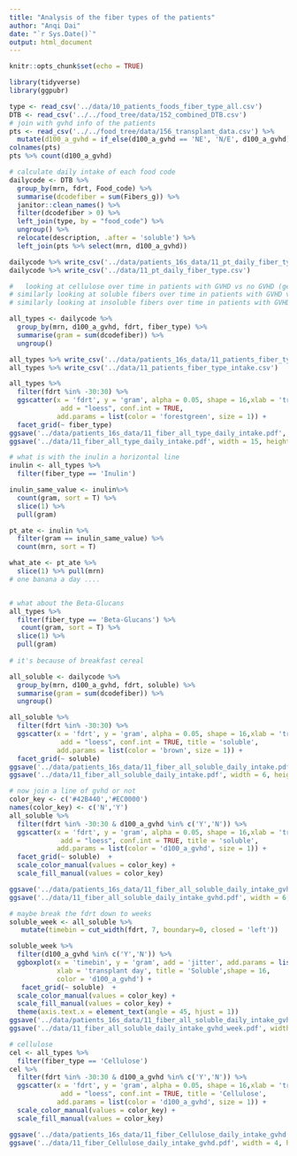 ```yaml
---
title: "Analysis of the fiber types of the patients"
author: "Anqi Dai"
date: "`r Sys.Date()`"
output: html_document
---
```


```r
knitr::opts_chunk$set(echo = TRUE)
```

```r
library(tidyverse)
library(ggpubr)
```

```r
type <- read_csv('../data/10_patients_foods_fiber_type_all.csv')
DTB <- read_csv('../../food_tree/data/152_combined_DTB.csv')
# join with gvhd info of the patients
pts <- read_csv('../../food_tree/data/156_transplant_data.csv') %>% 
  mutate(d100_a_gvhd = if_else(d100_a_gvhd == 'NE', 'N/E', d100_a_gvhd))
colnames(pts)
pts %>% count(d100_a_gvhd)
```

```r
# calculate daily intake of each food code 
dailycode <- DTB %>%   
  group_by(mrn, fdrt, Food_code) %>% 
  summarise(dcodefiber = sum(Fibers_g)) %>% 
  janitor::clean_names() %>% 
  filter(dcodefiber > 0) %>% 
  left_join(type, by = "food_code") %>% 
  ungroup() %>% 
  relocate(description, .after = 'soluble') %>% 
  left_join(pts %>% select(mrn, d100_a_gvhd))

dailycode %>% write_csv('../data/patients_16s_data/11_pt_daily_fiber_type.csv')
dailycode %>% write_csv('../data/11_pt_daily_fiber_type.csv')  
```

```r
#   looking at cellulose over time in patients with GVHD vs no GVHD (geom_point and geom_smooth, colored by GVHD day -30 to +30)
# similarly looking at soluble fibers over time in patients with GVHD vs no GVHD (geom_point and geom_smooth, colored by GVHD day -30 to +30)
# similarly looking at insoluble fibers over time in patients with GVHD vs no GVHD (geom_point and geom_smooth, colored by GVHD day -30 to +30)

all_types <- dailycode %>% 
  group_by(mrn, d100_a_gvhd, fdrt, fiber_type) %>% 
  summarise(gram = sum(dcodefiber)) %>% 
  ungroup()

all_types %>% write_csv('../data/patients_16s_data/11_patients_fiber_type_intake.csv')
all_types %>% write_csv('../data/11_patients_fiber_type_intake.csv')
```

```r
all_types %>% 
  filter(fdrt %in% -30:30) %>% 
  ggscatter(x = 'fdrt', y = 'gram', alpha = 0.05, shape = 16,xlab = 'transplant day',
             add = "loess", conf.int = TRUE, 
            add.params = list(color = 'forestgreen', size = 1)) +
  facet_grid(~ fiber_type) 
ggsave('../data/patients_16s_data/11_fiber_all_type_daily_intake.pdf', width = 15, height = 5)
ggsave('../data/11_fiber_all_type_daily_intake.pdf', width = 15, height = 5)
```

```r
# what is with the inulin a horizontal line
inulin <- all_types %>% 
  filter(fiber_type == 'Inulin')

inulin_same_value <- inulin%>% 
  count(gram, sort = T) %>% 
  slice(1) %>% 
  pull(gram)

pt_ate <- inulin %>% 
  filter(gram == inulin_same_value) %>% 
  count(mrn, sort = T)   

what_ate <- pt_ate %>% 
  slice(1) %>% pull(mrn)
# one banana a day ....


# what about the Beta-Glucans
all_types %>% 
  filter(fiber_type == 'Beta-Glucans') %>% 
   count(gram, sort = T) %>% 
  slice(1) %>% 
  pull(gram)
 
# it's because of breakfast cereal 
```

```r
all_soluble <- dailycode %>% 
  group_by(mrn, d100_a_gvhd, fdrt, soluble) %>% 
  summarise(gram = sum(dcodefiber)) %>% 
  ungroup()

all_soluble %>% 
  filter(fdrt %in% -30:30) %>% 
  ggscatter(x = 'fdrt', y = 'gram', alpha = 0.05, shape = 16,xlab = 'transplant day',
             add = "loess", conf.int = TRUE, title = 'soluble',
            add.params = list(color = 'brown', size = 1)) +
  facet_grid(~ soluble) 
ggsave('../data/patients_16s_data/11_fiber_all_soluble_daily_intake.pdf', width = 6, height = 4)
ggsave('../data/11_fiber_all_soluble_daily_intake.pdf', width = 6, height = 4)
```

```r
# now join a line of gvhd or not
color_key <- c('#42B440','#EC0000')
names(color_key) <- c('N','Y')
all_soluble %>% 
  filter(fdrt %in% -30:30 & d100_a_gvhd %in% c('Y','N')) %>% 
  ggscatter(x = 'fdrt', y = 'gram', alpha = 0.05, shape = 16,xlab = 'transplant day',
             add = "loess", conf.int = TRUE, title = 'soluble',
            add.params = list(color = 'd100_a_gvhd', size = 1)) +
  facet_grid(~ soluble)  +
  scale_color_manual(values = color_key) +
  scale_fill_manual(values = color_key)

ggsave('../data/patients_16s_data/11_fiber_all_soluble_daily_intake_gvhd.pdf', width = 6, height = 4)
ggsave('../data/11_fiber_all_soluble_daily_intake_gvhd.pdf', width = 6, height = 4)
```

```r
# maybe break the fdrt down to weeks
soluble_week <- all_soluble %>% 
   mutate(timebin = cut_width(fdrt, 7, boundary=0, closed = 'left'))

soluble_week %>% 
  filter(d100_a_gvhd %in% c('Y','N')) %>% 
  ggboxplot(x = 'timebin', y = 'gram', add = 'jitter', add.params = list(alpha = 0.06),
            xlab = 'transplant day', title = 'Soluble',shape = 16,
            color = 'd100_a_gvhd') +
   facet_grid(~ soluble)  +
  scale_color_manual(values = color_key) +
  scale_fill_manual(values = color_key) +
  theme(axis.text.x = element_text(angle = 45, hjust = 1))
ggsave('../data/patients_16s_data/11_fiber_all_soluble_daily_intake_gvhd_week.pdf', width = 8, height = 4)
ggsave('../data/11_fiber_all_soluble_daily_intake_gvhd_week.pdf', width = 8, height = 4)
```
```r
# cellulose
cel <- all_types %>% 
  filter(fiber_type == 'Cellulose')
cel %>% 
  filter(fdrt %in% -30:30 & d100_a_gvhd %in% c('Y','N')) %>% 
  ggscatter(x = 'fdrt', y = 'gram', alpha = 0.05, shape = 16,xlab = 'transplant day',
             add = "loess", conf.int = TRUE, title = 'Cellulose',
            add.params = list(color = 'd100_a_gvhd', size = 1)) +
  scale_color_manual(values = color_key) +
  scale_fill_manual(values = color_key)

ggsave('../data/patients_16s_data/11_fiber_Cellulose_daily_intake_gvhd.pdf', width = 4, height = 4)
ggsave('../data/11_fiber_Cellulose_daily_intake_gvhd.pdf', width = 4, height = 4)
```

